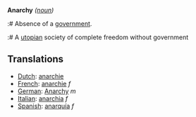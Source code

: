 '''Anarchy''' ''([[noun]])''

:# Absence of a [[government]].
:# A [[utopia|utopian]] society of complete freedom without government

==Translations==
*[[Dutch]]: [[anarchie]]
*[[French]]: [[anarchie]] ''f''
*[[German]]: [[Anarchy]] ''m''
*[[Italian]]: [[anarchia]] ''f''
*[[Spanish]]: [[anarquía]] ''f''
